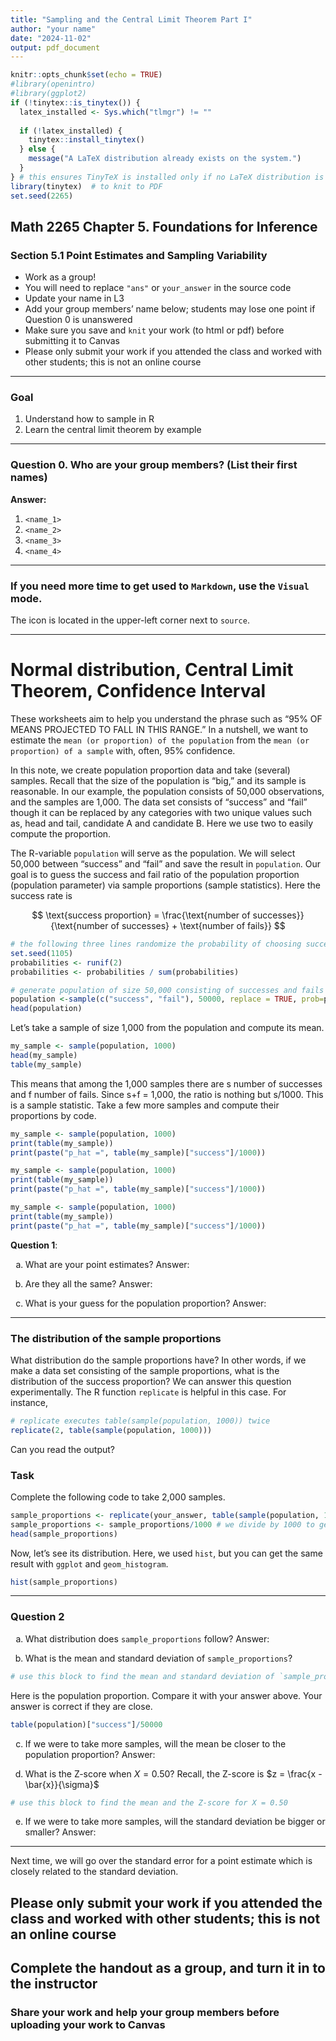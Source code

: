 ```yaml
---
title: "Sampling and the Central Limit Theorem Part I"
author: "your name"
date: "2024-11-02"
output: pdf_document
---
```


```r
knitr::opts_chunk$set(echo = TRUE)
#library(openintro)
#library(ggplot2)
if (!tinytex::is_tinytex()) {
  latex_installed <- Sys.which("tlmgr") != ""
  
  if (!latex_installed) {
    tinytex::install_tinytex()
  } else {
    message("A LaTeX distribution already exists on the system.")
  }
} # this ensures TinyTeX is installed only if no LaTeX distribution is found
library(tinytex)  # to knit to PDF
set.seed(2265)
```

## Math 2265 Chapter 5. Foundations for Inference
### Section 5.1 Point Estimates and Sampling Variability

- Work as a group!
- You will need to replace `"ans"` or `your_answer` in the source code
- Update your name in L3
- Add your group members' name below; students may lose one point if Question 0 is unanswered
- Make sure you save and `knit` your work (to html or pdf) before submitting it to Canvas
- Please only submit your work if you attended the class and worked with other students; this is not an online course

---

### Goal

1. Understand how to sample in R 
2. Learn the central limit theorem by example

---

### Question 0. Who are your group members? (List their first names)

**Answer:** 

  1. `<name_1>`
  1. `<name_2>`
  1. `<name_3>`
  1. `<name_4>`

---

### If you need more time to get used to `Markdown`, use the `Visual` mode.

The icon is located in the upper-left corner next to `source`. 

---

# Normal distribution, Central Limit Theorem, Confidence Interval

These worksheets aim to help you understand the phrase such as "95% OF MEANS PROJECTED TO FALL IN THIS RANGE." In a nutshell, we want to estimate the `mean (or proportion) of the population` from the `mean (or proportion) of a sample` with, often, 95% confidence. 

In this note, we create population proportion data and take (several) samples. Recall that the size of the population is "big," and its sample is reasonable. In our example, the population consists of 50,000 observations, and the samples are 1,000. The data set consists of "success" and "fail" though it can be replaced by any categories with two unique values such as, head and tail, candidate A and candidate B. Here we use two to easily compute the proportion.

The R-variable `population` will serve as the population. We will select 50,000 between "success" and "fail" and save the result in `population`. Our goal is to guess the success and fail ratio of the population proportion (population parameter) via sample proportions (sample statistics). Here the success rate is 

$$
\text{success proportion} = \frac{\text{number of successes}}{\text{number of successes} + \text{number of fails}}
$$

```r
# the following three lines randomize the probability of choosing successes and fails
set.seed(1105) 
probabilities <- runif(2)
probabilities <- probabilities / sum(probabilities)

# generate population of size 50,000 consisting of successes and fails
population <-sample(c("success", "fail"), 50000, replace = TRUE, prob=probabilities) 
head(population)
```

Let's take a sample of size 1,000 from the population and compute its mean.

```r
my_sample <- sample(population, 1000)
head(my_sample)
table(my_sample)
```

This means that among the 1,000 samples there are s number of successes and f number of fails. Since s+f = 1,000, the ratio is nothing but s/1000. This is a sample statistic. Take a few more samples and compute their proportions by code.

```r
my_sample <- sample(population, 1000)
print(table(my_sample))
print(paste("p_hat =", table(my_sample)["success"]/1000))
```

```r
my_sample <- sample(population, 1000)
print(table(my_sample))
print(paste("p_hat =", table(my_sample)["success"]/1000))
```

```r
my_sample <- sample(population, 1000)
print(table(my_sample))
print(paste("p_hat =", table(my_sample)["success"]/1000))
```

**Question 1**: 

(a) What are your point estimates? 
  Answer: 
  
(b) Are they all the same?
  Answer:
  
(c) What is your guess for the population proportion?
  Answer:

---

### The distribution of the sample proportions

What distribution do the sample proportions have? In other words, if we make a data set consisting of the sample proportions, what is the distribution of the success proportion? We can answer this question experimentally. The R function `replicate` is helpful in this case. For instance, 

```r
# replicate executes table(sample(population, 1000)) twice
replicate(2, table(sample(population, 1000)))
```
Can you read the output?

### Task

Complete the following code to take 2,000 samples. 

```r
sample_proportions <- replicate(your_answer, table(sample(population, 1000))["success"]) # ["success"] is to choose the number of successes in the table
sample_proportions <- sample_proportions/1000 # we divide by 1000 to get the proportion
head(sample_proportions)
```


Now, let's see its distribution. Here, we used `hist`, but you can get the same result with `ggplot` and `geom_histogram`.

```r
hist(sample_proportions)
```

---

### Question 2

(a) What distribution does `sample_proportions` follow? 
  Answer:

(b) What is the mean and standard deviation of `sample_proportions`?

```r
# use this block to find the mean and standard deviation of `sample_proportions`

```

Here is the population proportion. Compare it with your answer above. Your answer is correct if they are close.

```r
table(population)["success"]/50000
```

(c) If we were to take more samples, will the mean be closer to the population proportion?
  Answer:

(d) What is the Z-score when $X = 0.50$? Recall, the Z-score is $z = \frac{x - \bar{x}}{\sigma}$

```r
# use this block to find the mean and the Z-score for X = 0.50

```

(e) If we were to take more samples, will the standard deviation be bigger or smaller?
  Answer:

---

Next time, we will go over the standard error for a point estimate which is closely related to the standard deviation. 

## Please only submit your work if you attended the class and worked with other students; this is not an online course

## Complete the handout as a group, and turn it in to the instructor

### Share your work and help your group members before uploading your work to Canvas
